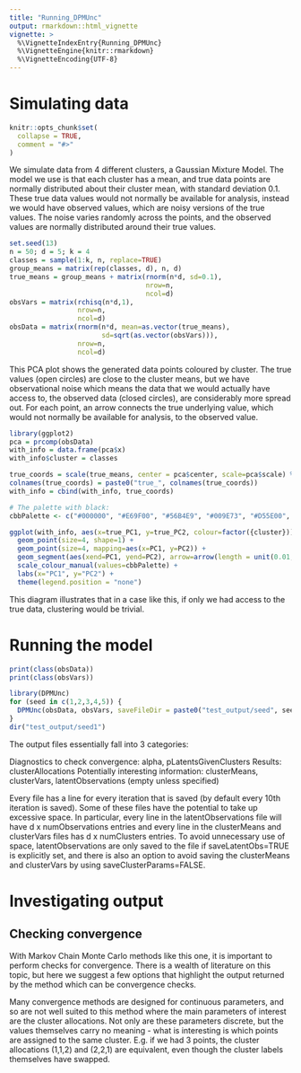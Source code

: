 ```yaml
---
title: "Running_DPMUnc"
output: rmarkdown::html_vignette
vignette: >
  %\VignetteIndexEntry{Running_DPMUnc}
  %\VignetteEngine{knitr::rmarkdown}
  %\VignetteEncoding{UTF-8}
---
```


# Simulating data

```r
knitr::opts_chunk$set(
  collapse = TRUE,
  comment = "#>"
)
```

We simulate data from 4 different clusters, a Gaussian Mixture Model. The model we use is that each cluster has a mean, and true data points are normally distributed about their cluster mean, with standard deviation 0.1. These true data values would not normally be available for analysis, instead we would have observed values, which are noisy versions of the true values. The noise varies randomly across the points, and the observed values are normally distributed around their true values.

```r
set.seed(13)
n = 50; d = 5; k = 4
classes = sample(1:k, n, replace=TRUE)
group_means = matrix(rep(classes, d), n, d)
true_means = group_means + matrix(rnorm(n*d, sd=0.1),
                                  nrow=n,
                                  ncol=d)
obsVars = matrix(rchisq(n*d,1),
                 nrow=n,
                 ncol=d)
obsData = matrix(rnorm(n*d, mean=as.vector(true_means),
                       sd=sqrt(as.vector(obsVars))),
                 nrow=n,
                 ncol=d)
```

This PCA plot shows the generated data points coloured by cluster. The true values (open circles) are close to the cluster means, but we have observational noise which means the data that we would actually have access to, the observed data (closed circles), are considerably more spread out. For each point, an arrow connects the true underlying value, which would not normally be available for analysis, to the observed value.

```r
library(ggplot2)
pca = prcomp(obsData)
with_info = data.frame(pca$x)
with_info$cluster = classes

true_coords = scale(true_means, center = pca$center, scale=pca$scale) %*% pca$rotation
colnames(true_coords) = paste0("true_", colnames(true_coords))
with_info = cbind(with_info, true_coords)

# The palette with black:
cbbPalette <- c("#000000", "#E69F00", "#56B4E9", "#009E73", "#D55E00", "#0072B2", "#CC79A7")

ggplot(with_info, aes(x=true_PC1, y=true_PC2, colour=factor({cluster}))) +
  geom_point(size=4, shape=1) +
  geom_point(size=4, mapping=aes(x=PC1, y=PC2)) +
  geom_segment(aes(xend=PC1, yend=PC2), arrow=arrow(length = unit(0.01, "npc")), colour="grey") +
  scale_colour_manual(values=cbbPalette) +
  labs(x="PC1", y="PC2") +
  theme(legend.position = "none")
```

This diagram illustrates that in a case like this, if only we had access to the true data, clustering would be trivial.

# Running the model

```r
print(class(obsData))
print(class(obsVars))
```

```r
library(DPMUnc)
for (seed in c(1,2,3,4,5)) {
  DPMUnc(obsData, obsVars, saveFileDir = paste0("test_output/seed", seed), seed=seed, nIts=10000)
}
dir("test_output/seed1")
```

The output files essentially fall into 3 categories:

Diagnostics to check convergence: alpha, pLatentsGivenClusters
Results: clusterAllocations
Potentially interesting information: clusterMeans, clusterVars, latentObservations (empty unless specified)

Every file has a line for every iteration that is saved (by default every 10th iteration is saved). Some of these files have the potential to take up excessive space. In particular, every line in the latentObservations file will have d x numObservations entries and every line in the clusterMeans and clusterVars files has d x numClusters entries. To avoid unnecessary use of space, latentObservations are only saved to the file if saveLatentObs=TRUE is explicitly set, and there is also an option to avoid saving the clusterMeans and clusterVars by using saveClusterParams=FALSE.

# Investigating output

## Checking convergence

With Markov Chain Monte Carlo methods like this one, it is important to perform checks for convergence. There is a wealth of literature on this topic, but here we suggest a few options that highlight the output returned by the method which can be convergence checks.

Many convergence methods are designed for continuous parameters, and so are not well suited to this method where the main parameters of interest are the cluster allocations. Not only are these parameters discrete, but the values themselves carry no meaning - what is interesting is which points are assigned to the same cluster. E.g. if we had 3 points, the cluster allocations (1,1,2) and (2,2,1) are equivalent, even though the cluster labels themselves have swapped.
